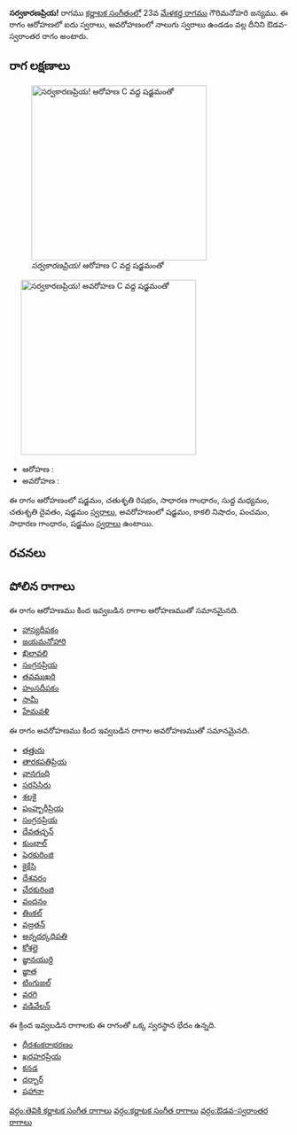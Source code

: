 {{Infobox ragam
	| name          	= సర్వకారణప్రియ!
	| synonym	    	= 
	| mela          	= 
	| chakra        	= 
	| janaka        	= 
	| type          	= ఔడవ-స్వరాంతర
	| arohanam      	= {{svaraC|S|R2|G2|M1|D2|S'}} 
	| avarohanam    	= {{svaraC|S'|N3|P|G2|S}}
	| jeeva         	=
	| chhaya        	=
	| nyasa         	=
	| vishesha      	= 
	| equivalent  		= 
}}
{{కర్ణాటక సంగీత రాగాలు}}
'''సర్వకారణప్రియ!''' రాగము [[కర్ణాటక సంగీతం]]లో 23వ [[మేళకర్త రాగము]] గౌరిమనోహరి జన్యము.  ఈ రాగం ఆరోహణలో ఐదు స్వరాలు, అవరోహణంలో నాలుగు స్వరాలు ఉండడం వల్ల దీనిని ఔడవ-స్వరాంతర రాగం అంటారు.


==రాగ లక్షణాలు==
[[Image:sarvakaranapriya_ar_kb2wiki.png|thumb|right|316px|''సర్వకారణప్రియ!'' ఆరోహణ C వద్ద షడ్జమంతో]]
	[[Image:sarvakaranapriya_av_kb2wiki.png|thumb|right|316px|''సర్వకారణప్రియ!'' అవరోహణ C వద్ద షడ్జమంతో]]

* ఆరోహణ : {{svaraC|S|R2|G2|M1|D2|S'}} 
* అవరోహణ : {{svaraC|S'|N3|P|G2|S}}

ఈ రాగం ఆరోహణంలో షడ్జమం, చతుశృతి రిషభం, సాధారణ  గాంధారం, సుద్ద మధ్యమం, చతుశృతి దైవతం, షడ్జమం [[స్వరాలు]], అవరోహణంలో షడ్జమం, కాకలి  నిషాదం, పంచమం, సాధారణ  గాంధారం, షడ్జమం [[స్వరాలు]] ఉంటాయి.

==రచనలు==



==పోలిన రాగాలు==
ఈ రాగం ఆరోహణము కింద ఇవ్వబడిన రాగాల ఆరోహణముతో సమానమైనది.
* [[హాస్యదీపకం]]
* [[జయమనోహారి]]
* [[ఖిలావలి]]
* [[సంగ్రనప్రియ]]
* [[తవముఖరి]]
* [[హంసదీపకం]]
* [[సామీ]]
* [[హేమవళి]]

ఈ రాగం అవరోహణము కింద ఇవ్వబడిన రాగాల అవరోహణముతో సమానమైనది.
* [[తత్తురు]]
* [[తారకపతిప్రియ]]
* [[వానగంధి]]
* [[సరసిసిరు]]
* [[శలకై]]
* [[షంహ్బరీప్రియ]]
* [[సంగ్రనప్రియ]]
* [[దేవతచ్ఛన్]]
* [[కుంభాల్]]
* [[షెరకురింజి]]
* [[ కైకేసి]]
* [[దేశవరం]]
* [[ చేరకురింజి]]
* [[వందనం]]
* [[తింకల్]]
* [[వజ్రతన్]]
* [[అన్నదర్కధిపతి]]
* [[కోశలై]]
* [[ జ్ఞానయుర్ది]]
* [[జ్ఞాత]]
* [[ టింగుజల్]]
* [[వరగి]]
* [[వడివేలన్]]

ఈ క్రింద ఇవ్వబడిన రాగాలకు ఈ రాగంతో ఒక్క స్వరస్థాన భేదం ఉన్నది.
* [[ధీరశంకరాభరణం]]
* [[ఖరహరప్రియ]]
* [[కనడ]]
* [[దర్బార్]]
* [[షహానా]]



[[వర్గం:తెవికి కర్ణాటక సంగీత రాగాలు]]
[[వర్గం:కర్ణాటక సంగీత రాగాలు]]
[[వర్గం:ఔడవ-స్వరాంతర రాగాలు]]